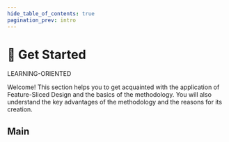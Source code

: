 ```yaml
---
hide_table_of_contents: true
pagination_prev: intro
---
```


# 🚀 Get Started

<span class="badge badge--success margin-bottom--md">LEARNING-ORIENTED</span>

<p class="summary">
Welcome! This section helps you to get acquainted with the application of Feature-Sliced Design and the basics of the methodology. You will also understand the key advantages of the methodology and the reasons for its creation.
</p>

## Main


<NavCard
    title="Overview"
    description="Brief overview of methodology concepts and usage"
    to="/docs/get-started/overview"
    Icon={RocketOutlined}
/>
<NavCard
    title="Tutorial"
    description="Introductory tutorial on the usage of the methodology"
    to="/docs/get-started/tutorial"
    Icon={PlaySquareOutlined}
/>
<NavCard
    title="Decomposition cheatsheet"
    description="A memo on the decomposition of logic with examples and criteria"
    to="/docs/get-started/cheatsheet"
    Icon={BuildOutlined}
/>
